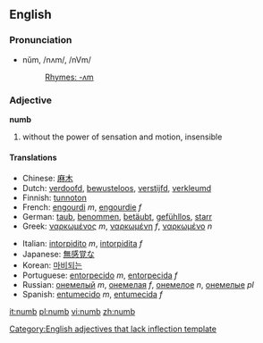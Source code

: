 ==English==
===Pronunciation===
*nŭm, /nʌm/, /nVm/
*:[[Rhymes:English:-ʌm|Rhymes: -ʌm]]

===Adjective===
'''numb'''
# without the power of sensation and motion, insensible

====Translations====
{{top}}
*Chinese: [[麻木]]
*Dutch: [[verdoofd]], [[bewusteloos]], [[verstijfd]], [[verkleumd]]
*Finnish: [[tunnoton]]
*French: [[engourdi]] ''m'', [[engourdie]] ''f''
*German: [[taub]], [[benommen]], [[betäubt]], [[gefühllos]], [[starr]]
*Greek: [[ναρκωμένος]] ''m'', [[ναρκωμένη]] ''f'', [[ναρκωμένο]] ''n''
{{mid}}
*Italian: [[intorpidito]] ''m'', [[intorpidita]] ''f''
*Japanese: [[無感覚]]な
*Korean: [[마비되는]]
*Portuguese: [[entorpecido]] ''m'', [[entrpecido|entorpecida]] ''f''
*Russian: [[онемелый]] ''m'', [[онемелая]] ''f'', [[онемелое]] ''n'', [[онемелые]] ''pl''
*Spanish: [[entumecido]] ''m'', [[entumecida]] ''f''
{{bottom}}

[[Category:English adjectives that lack inflection template]]

[[it:numb]]
[[pl:numb]]
[[vi:numb]]
[[zh:numb]]